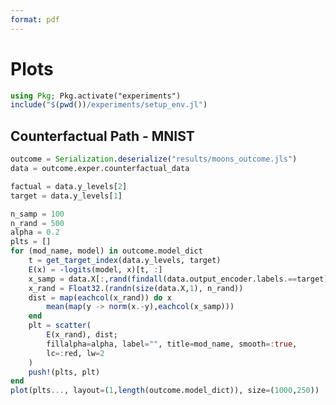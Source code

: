 ```yaml
---
format: pdf
---
```


# Plots

```julia
using Pkg; Pkg.activate("experiments")
include("$(pwd())/experiments/setup_env.jl")
```

## Counterfactual Path - MNIST

```julia
outcome = Serialization.deserialize("results/moons_outcome.jls")
data = outcome.exper.counterfactual_data
```

```julia
factual = data.y_levels[2]
target = data.y_levels[1]
```

```julia
n_samp = 100
n_rand = 500
alpha = 0.2
plts = []
for (mod_name, model) in outcome.model_dict
    t = get_target_index(data.y_levels, target)
    E(x) = -logits(model, x)[t, :]
    x_samp = data.X[:,rand(findall(data.output_encoder.labels.==target),n_samp)]
    x_rand = Float32.(randn(size(data.X,1), n_rand))
    dist = map(eachcol(x_rand)) do x
        mean(map(y -> norm(x.-y),eachcol(x_samp)))
    end
    plt = scatter(
        E(x_rand), dist;
        fillalpha=alpha, label="", title=mod_name, smooth=:true,
        lc=:red, lw=2
    )
    push!(plts, plt)
end
plot(plts..., layout=(1,length(outcome.model_dict)), size=(1000,250))
```